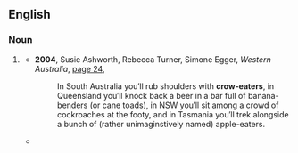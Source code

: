 {{also|croweater|crow eater}}
==English==

===Noun===
{{en-noun}}

# {{lb|en|Australia}} {{alternative form of|croweater|lang=en}}
#* '''2004''', Susie Ashworth, Rebecca Turner, Simone Egger, ''Western Australia'', [http://books.google.com.au/books?id=QHsF6Jh7DrIC&pg=PA24&dq=%22crow+eaters%22+-intitle:%22%22+-inauthor:%22%22&hl=en&sa=X&ei=fr00T8zUIOmZiQeeop2TAg&ved=0CE4Q6AEwBTgo#v=onepage&q=%22crow%20eaters%22%20-intitle%3A%22%22%20-inauthor%3A%22%22&f=false page 24],
#*: In South Australia you′ll rub shoulders with '''crow-eaters''', in Queensland you′ll knock back a beer in a bar full of banana-benders (or cane toads), in NSW you′ll sit among a crowd of cockroaches at the footy, and in Tasmania you′ll trek alongside a bunch of (rather unimaginstively named) apple-eaters.
#* {{quote-text|lang=en|year=2011|author=Liam Houlihan|title=Badlands: Australia's 13 Most Intriguing True Murders|page=260|url=http://books.google.com.au/books?id=X1bdtKx-o_kC&pg=PA260&dq=%22crow+eater%22%7C%22crow+eaters%22+-intitle:%22%22+-inauthor:%22%22&hl=en&sa=X&ei=Tbw0T5a_Cs3HmQX22un-AQ&redir_esc=y#v=onepage&q=%22crow%20eater%22%7C%22crow%20eaters%22%20-intitle%3A%22%22%20-inauthor%3A%22%22&f=false|passage=Specific thanks for story ideas to probationary '''crow-eater''' Kelvin Healey, lifer Kate Kyriacou and tip-rat-turned-outback-hack Matt Cunningham.}}